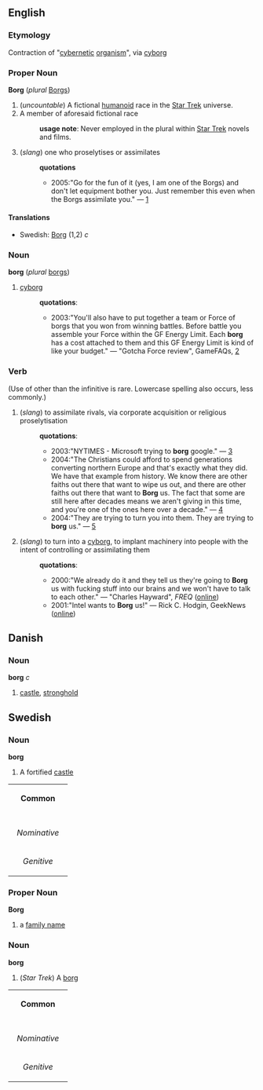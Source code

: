 ==English==
=== Etymology ===
Contraction of "[[cybernetic]] [[organism]]", via [[cyborg]]
===Proper Noun===
'''Borg''' (''plural'' [[Borgs]]) 

#(''uncountable'') A fictional [[humanoid]] race in the [[w:Star Trek|Star Trek]] universe.
#A member of aforesaid fictional race
#:'''usage note''': Never employed in the plural within [[w:Star Trek|Star Trek]] novels and films.
#(''slang'') one who proselytises or assimilates
#:'''quotations'''
#:*2005:"Go for the fun of it (yes, I am one of the Borgs) and don't let equipment bother you. Just remember this even when the Borgs assimilate you." &mdash; [http://www.varp.net/photos/altindex.html]

====Translations====
*Swedish: [[borg#Swedish|Borg]] (1,2) ''c''

===Noun===
'''borg''' (''plural'' [[borgs]])

#[[cyborg]]
#:'''quotations''':
#:*2003:"You'll also have to put together a team or Force of borgs that you won from winning battles. Before battle you assemble your Force within the GF Energy Limit. Each '''borg''' has a cost attached to them and this GF Energy Limit is kind of like your budget." &mdash; "Gotcha Force review", GameFAQs, [http://www.gamefaqs.com/console/gamecube/review/R65377.html]

=== Verb ===
{{en-infl-reg-consonant|Borg||}}
(Use of other than the infinitive is rare.  Lowercase spelling also occurs, less commonly.)

# (''slang'') to assimilate rivals, via corporate acquisition or religious proselytisation
#:'''quotations''':
#:*2003:"NYTIMES - Microsoft trying to '''borg''' google." &mdash; [http://groups.yahoo.com/group/silk-list/message/9479?viscount=100]
#:*2004:"The Christians could afford to spend generations converting northern Europe and that's exactly what they did.  We have that example from history.  We know there are other faiths out there that want to wipe us out, and there are other faiths out there that want to '''Borg''' us.  The fact that some are still here after decades means we aren't giving in this time, and you're one of the ones here over a decade." &mdash; [http://www.talkaboutreligion.com/group/alt.religion.asatru/messages/130372.html]
#:*2004:"They are trying to turn you into them. They are trying to '''borg''' us." &mdash; [http://forums.darkenbane.com/showpost.php?p=46395&postcount=1]
# (''slang'') to turn into a [[cyborg]], to implant machinery into people with the intent of controlling or assimilating them
#:'''quotations''':
#:*2000:"We already do it and they tell us they're going to '''Borg''' us with fucking stuff into our brains and we won't have to talk to each other." &mdash; "Charles Hayward", ''FREQ'' ([http://www.freq.org.uk/hayward.html online])
#:*2001:"Intel wants to '''Borg''' us!" &mdash; Rick C. Hodgin, GeekNews ([http://www.geek.com/news/geeknews/2001sep/bch20010919007931.htm online])

==Danish==
===Noun===
'''borg''' ''c''

# [[castle]], [[stronghold]]

==Swedish==
===Noun===
'''borg'''

#A fortified [[castle]]

{| border=1 cellspacing=0
| bgcolor="#FFFFF0" colspan=5 align=center | '''Common'''
|-
|- bgcolor="#FFFFF0" align=center
! rowspan=2 | 
| colspan=2 width=105| Singular 
| colspan=2 | Plural
|- bgcolor="#FFFFF0" align=center
| width=105 | ''Indefinite'' 
| width=105 | ''Definite'' 
| width=105 |  ''Indefinite'' 
|  width=105 | ''Definite''
|- align=center
| width=105 bgcolor="#FFFFF0" | ''Nominative'' 
| [[borg]]
| [[borgen]]
| [[borgar]]
| [[borgarna]]
|- align=center
| width=105 bgcolor="#FFFFF0" | ''Genitive'' 
| [[borgs]]
| [[borgens]]
| [[borgars]]
| [[borgarnas]]
|}

===Proper Noun===
'''Borg'''

#a [[family name]]
===Noun===
'''borg'''

#(''Star Trek'') A [[borg#English|borg]]

{| border=1 cellspacing=0
| bgcolor="#FFFFF0" colspan=5 align=center | '''Common'''
|-
|- bgcolor="#FFFFF0" align=center
! rowspan=2 | 
| colspan=2 width=105| Singular 
| colspan=2 | Plural
|- bgcolor="#FFFFF0" align=center
| width=105 | ''Indefinite'' 
| width=105 | ''Definite'' 
| width=105 |  ''Indefinite'' 
|  width=105 | ''Definite''
|- align=center
| width=105 bgcolor="#FFFFF0" | ''Nominative'' 
| [[borg]]
| [[borgen]]
| [[borger]]
| [[borgerna]]
|- align=center
| width=105 bgcolor="#FFFFF0" | ''Genitive'' 
| [[borgs]]
| [[borgens]]
| [[borgers]]
| [[borgernas]]
|}